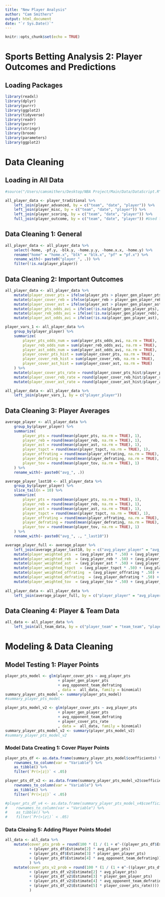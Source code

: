 ```yaml
---
title: "New Player Analysis"
author: "Cam Smithers"
output: html_document
date: "`r Sys.Date()`"
---
```


```r
knitr::opts_chunk$set(echo = TRUE)
```

# Sports Betting Analysis 2: Player Outcomes and Predictions

## Loading Packages

```r
library(readxl)
library(dplyr)
library(purrr)
library(ggplot2)
library(tidyverse)
library(readr)
library(purrr)
library(stringr)
library(broom)
library(parameters)
library(ggplot2)
```

# Data Cleaning

## Loading in All Data

```r
#source("/Users/camsmithers/Desktop/NBA Project/Main/Data/DataScript.R")

all_player_data <- player_traditional %>%
    left_join(player_advanced, by = c("team", "date", "player")) %>% 
    left_join(player_misc, by = c("team", "date", "player")) %>%
    left_join(player_scoring, by = c("team", "date", "player")) %>%
    full_join(player_outcome, by = c("team", "date", "player")) #Used full join since data from traditional data doesn't exists yet
```

## Data Cleaning 1: General

```r
all_player_data <- all_player_data %>%
    select(-home, -pf.y, -blk.y, -home.y.y, -home.x.x, -home.y) %>%
    rename("home" = "home.x", "blk" = "blk.x", "pf" = "pf.x") %>%
    rename_with(~ paste0("player_", .)) %>%
    filter(!is.na(player_player))
```

## Data Cleaning 2: Important Outcomes

```r
all_player_data <- all_player_data %>%
    mutate(player_cover_pts = ifelse(player_pts > player_gen_player_pts, 1, 0)) %>%
    mutate(player_cover_reb = ifelse(player_reb > player_gen_player_reb, 1, 0)) %>%
    mutate(player_cover_ast = ifelse(player_ast > player_gen_player_ast, 1, 0)) %>%
    mutate(player_pts_odds_avi = ifelse(!is.na(player_gen_player_pts), 1, 0)) %>%
    mutate(player_reb_odds_avi = ifelse(!is.na(player_gen_player_reb), 1, 0)) %>%
    mutate(player_ast_odds_avi = ifelse(!is.na(player_gen_player_ast), 1, 0))

player_vars_1 <- all_player_data %>%
    group_by(player_player) %>%
    summarize(
        player_pts_odds_num = sum(player_pts_odds_avi, na.rm = TRUE),
        player_reb_odds_num = sum(player_reb_odds_avi, na.rm = TRUE),
        player_ast_odds_num = sum(player_ast_odds_avi, na.rm = TRUE),
        player_cover_pts_hist = sum(player_cover_pts, na.rm = TRUE),
        player_cover_reb_hist = sum(player_cover_reb, na.rm = TRUE), 
        player_cover_ast_hist = sum(player_cover_ast, na.rm = TRUE)
    ) %>%
    mutate(player_cover_pts_rate = round(player_cover_pts_hist/player_pts_odds_num, 2)) %>%
    mutate(player_cover_reb_rate = round(player_cover_reb_hist/player_reb_odds_num, 2)) %>%
    mutate(player_cover_ast_rate = round(player_cover_ast_hist/player_ast_odds_num, 2))

all_player_data <- all_player_data %>%
    left_join(player_vars_1, by = c("player_player"))
```

## Data Cleaning 3: Player Averages

```r
average_player <- all_player_data %>%
    group_by(player_player) %>%
    summarize(
        player_pts = round(mean(player_pts, na.rm = TRUE), 1), 
        player_reb = round(mean(player_reb, na.rm = TRUE), 1), 
        player_ast = round(mean(player_ast, na.rm = TRUE), 1), 
        player_tspct = round(mean(player_tspct, na.rm = TRUE), 1),
        player_offrating = round(mean(player_offrating, na.rm = TRUE), 1), 
        player_defrating = round(mean(player_defrating, na.rm = TRUE), 1), 
        player_tov = round(mean(player_tov, na.rm = TRUE), 1)
    ) %>%
    rename_with(~ paste0("avg_", .))

average_player_last10 <- all_player_data %>%
    group_by(player_player) %>%
    slice_tail(n = 10) %>%
    summarize(
        player_pts = round(mean(player_pts, na.rm = TRUE), 1), 
        player_reb = round(mean(player_reb, na.rm = TRUE), 1), 
        player_ast = round(mean(player_ast, na.rm = TRUE), 1), 
        player_tspct = round(mean(player_tspct, na.rm = TRUE), 1),
        player_offrating = round(mean(player_offrating, na.rm = TRUE), 1), 
        player_defrating = round(mean(player_defrating, na.rm = TRUE), 1), 
        player_tov = round(mean(player_tov, na.rm = TRUE), 1)
    ) %>%
    rename_with(~ paste0("avg_", ., "_last10"))

average_player_full <- average_player %>%
    left_join(average_player_last10, by = c("avg_player_player" = "avg_player_player_last10")) %>%
    mutate(player_weighted_pts  = (avg_player_pts * .50) + (avg_player_pts_last10 * .50)) %>%
    mutate(player_weighted_reb  = (avg_player_reb * .50) + (avg_player_ast_last10 * .50)) %>%
    mutate(player_weighted_ast  = (avg_player_ast * .50) + (avg_player_reb_last10 * .50)) %>%
    mutate(player_weighted_tspct  = (avg_player_tspct * .50) + (avg_player_tspct_last10 * .50)) %>%
    mutate(player_weighted_offrating  = (avg_player_offrating * .50) + (avg_player_offrating_last10 * .50)) %>%
    mutate(player_weighted_defrating  = (avg_player_defrating * .50) + (avg_player_defrating_last10 * .50)) %>%
    mutate(player_weighted_tov  = (avg_player_tov * .50) + (avg_player_tov_last10 * .50))
    
all_player_data <- all_player_data %>%
    left_join(average_player_full, by = c("player_player" = "avg_player_player"))


```

## Data Cleaning 4: Player & Team Data

```r
all_data <- all_player_data %>%
    left_join(all_team_data, by = c("player_team" = "team_team", "player_date" = "team_date"))
```

# Modeling & Data Cleaning

## Model Testing 1: Player Points

```r
player_pts_model <- glm(player_cover_pts ~ avg_player_pts
                        + player_gen_player_pts
                        + avg_opponent_team_defrating
                        , data =  all_data, family = binomial)
summary_player_pts_model <- summary(player_pts_model)
#summary_player_pts_model

player_pts_model_v2 <- glm(player_cover_pts ~ avg_player_pts
                        + player_gen_player_pts
                        + avg_opponent_team_defrating
                        + player_cover_pts_rate
                        , data =  all_data, family = binomial)
summary_player_pts_model_v2 <- summary(player_pts_model_v2)
#summary_player_pts_model_v2
```

### Model Data Creating 1: Cover Player Points

```r
player_pts_df <- as.data.frame(summary_player_pts_model$coefficients) %>%
    rownames_to_column(var = "Variable") %>%
    as_tibble() %>%
    filter(`Pr(>|z|)` < .05)

player_pts_df_v2 <- as.data.frame(summary_player_pts_model_v2$coefficients) %>%
    rownames_to_column(var = "Variable") %>%
    as_tibble() %>%
    filter(`Pr(>|z|)` < .05)

#player_pts_df_v4 <- as.data.frame(summary_player_pts_model_v4$coefficients) %>%
#    rownames_to_column(var = "Variable") %>%
#    as_tibble() %>%
#    filter(`Pr(>|z|)` < .05)
```

### Data Cleaing 5: Adding Player Points Model

```r
all_data <- all_data %>%
    mutate(cover_pts_prob = round(100 * (1 / (1 + e^-((player_pts_df$Estimate[1]) 
           + (player_pts_df$Estimate[2] * avg_player_pts) 
           + (player_pts_df$Estimate[3] * player_gen_player_pts) 
           + (player_pts_df$Estimate[4] * avg_opponent_team_defrating)))), 1)
           ) %>%
    mutate(cover_pts_v2_prob = round(100 * (1 / (1 + e^-((player_pts_df_v2$Estimate[1]) 
           + (player_pts_df_v2$Estimate[2] * avg_player_pts) 
           + (player_pts_df_v2$Estimate[3] * player_gen_player_pts) 
           + (player_pts_df_v2$Estimate[4] * avg_opponent_team_defrating)
           + (player_pts_df_v2$Estimate[5] * player_cover_pts_rate)))), 1)
           )
```
